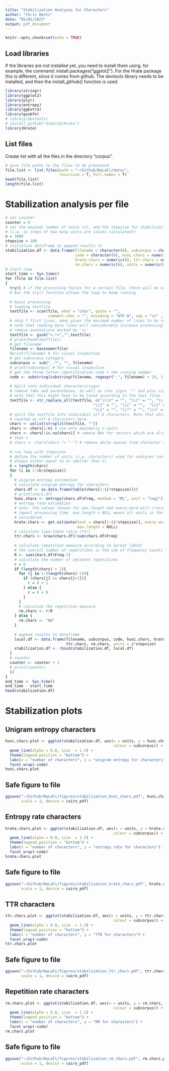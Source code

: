 ```yaml
---
title: "Stabilization Analyses for Characters"
author: "Chris Bentz"
date: "05/01/2023"
output: pdf_document
---
```


```r
knitr::opts_chunk$set(echo = TRUE)
```

## Load libraries
If the libraries are not installed yet, you need to install them using, for example, the command: install.packages("ggplot2"). For the Hrate package this is different, since it comes from github. The devtools library needs to be installed, and then the install_github() function is used.
```r
library(stringr)
library(ggplot2)
library(plyr)
library(entropy)
library(ggExtra)
library(gsubfn)
# library(devtools)
# install_github("dimalik/Hrate")
library(Hrate)
```

## List files
Create list with all the files in the directory "corpus". 
```r
# give file paths to the files to be processed
file.list <- list.files(path = "~/Github/NaLaFi/data/", 
                        recursive = T, full.names = T)
head(file.list)
length(file.list)
```

# Stabilization analysis per file
```r
# set counter
counter = 0
# set the maximal number of units (n), and the stepsize for stabilization analysis
# (i.e. in steps of how many units are values calculated?)
n = 1000
stepsize = 100
# initialize dataframe to append results to
stabilization.df <- data.frame(filename = character(0), subcorpus = character(0), 
                               code = character(0), huni.chars = numeric (0), 
                               hrate.chars = numeric(0), ttr.chars = numeric(0), 
                               rm.chars = numeric(0), units = numeric(0)) 
# start time
start_time <- Sys.time()
for (file in file.list) 
{
  try({ # if the processing failes for a certain file, there will be no output for this file,
  # but the try() function allows the loop to keep running  
  
  # basic processing
  # loading textfile
  textfile <- scan(file, what = "char", quote = "", 
                   comment.char = "", encoding = "UTF-8", sep = "\n" , skip = 7, nmax = 20) 
  # skip 7 first lines, nmax gives the maximum number of lines to be read,
  # note that reading more lines will considerably increase processing time.
  # remove annotations marked by '<>'
  textfile <- gsub("<.*>","",textfile) 
  # print(head(textfile))
  # get filename
  filename <- basename(file) 
  #print(filename) # for visual inspection
  # get subcorpus category
  subcorpus <- sub("_.*", "", filename)
  # print(subcorpus) # for visual inspection
  # get the three letter identification code + the running number
  code <- substring(substring(filename, regexpr("_", filename) + 1), 1, 8)
  
  # Split into individual characters/signs 
  # remove tabs and parentheses, as well as star signs `*' and plus signs `+´
  # note that this might have to be tuned according to the text files included
  textfile <- str_replace_all(textfile, c("\\\t" = "", "\\(" = "", "\\)" = "", 
                                       "\\]" = "", "\\[" = "",  "\\}" = "", 
                                       "\\{" = "", "\\*" = "", "\\+" = ""))
  # split the textfile into individual utf-8 characters. Note that white spaces are
  # counted as utf-8 characters here.
  chars <- unlist(strsplit(textfile, ""))
  chars <- chars[1:n] # use only maximally n units
  chars <- chars[!is.na(chars)] # remove NAs for vectors which are already shorter
  # than n
  # chars <- chars[chars != " "] # remove white spaces from character vector
  
  # run loop with stepsizes
  # define the number of units (i.e. characters) used for analyses (note that k is      
  # always either equal to or smaller than n)
  k = length(chars)
  for (i in 1:(k/stepsize))
  {  
    # unigram entropy estimation
    # calculate unigram entropy for characters
    chars.df <- as.data.frame(table(chars[1:(i*stepsize)]))
    # print(chars.df)
    huni.chars <- entropy(chars.df$Freq, method = "ML", unit = "log2")
    # entropy rate estimation
    # note: the values chosen for max.length and every.word will crucially 
    # impact processing time. max.length = NULL means all units in the file are     
    # considered.
    hrate.chars <- get.estimate(text = chars[1:(i*stepsize)], every.word = 1, 
                                max.length = NULL)  
    # calculate type-token ratio (ttr)
    ttr.chars <- nrow(chars.df)/sum(chars.df$Freq)
    
    # calculate repetition measure according to Sproat (2014)
    # the overall number of repetitions is the sum of frequency counts minus 1. 
    R <- sum(chars.df$Freq-1) 
    # calculate the number of adjacent repetitions
    r = 0
    if (length(chars) > 1){
      for (j in 1:(length(chars)-1)){
        if (chars[j] == chars[j+1]){
          r = r + 1
        } else {
          r = r + 0
        }
      }
      # calculate the repetition measure
      rm.chars <- r/R
    } else {
      rm.chars <- "NA"  
    }
    
    # append results to dataframe
    local.df <- data.frame(filename, subcorpus, code, huni.chars, hrate.chars, 
                           ttr.chars, rm.chars, units = i*stepsize)
    stabilization.df <- rbind(stabilization.df, local.df)
  }
  # counter
  counter <- counter + 1
  # print(counter)
  })
}
end_time <- Sys.time()
end_time - start_time
head(stabilization.df)
```

# Stabilization plots

## Unigram entropy characters
```r
huni.chars.plot <- ggplot(stabilization.df, aes(x = units, y = huni.chars,
                                                colour = subcorpus)) + 
  geom_line(alpha = 0.8, size  = 1.5) +
  theme(legend.position = "bottom") +
  labs(x = "number of characters", y = "unigram entropy for characters") +
  facet_wrap(~code)
huni.chars.plot
```

## Safe figure to file
```r
ggsave("~/Github/NaLaFi/figures/stabilization_huni_chars.pdf", huni.chars.plot, dpi = 300, 
       scale = 1, device = cairo_pdf)
```

## Entropy rate characters
```r
hrate.chars.plot <- ggplot(stabilization.df, aes(x = units, y = hrate.chars,
                                                colour = subcorpus)) + 
  geom_line(alpha = 0.8, size  = 1.5) +
  theme(legend.position = "bottom") +
  labs(x = "number of characters", y = "entropy rate for characters") + 
  facet_wrap(~code)
hrate.chars.plot
```

## Safe figure to file
```r
ggsave("~/Github/NaLaFi/figures/stabilization_hrate_chars.pdf", hrate.chars.plot, dpi = 300, 
       scale = 1, device = cairo_pdf)
```

## TTR characters
```r
ttr.chars.plot <- ggplot(stabilization.df, aes(x = units, y = ttr.chars,
                                                colour = subcorpus)) + 
  geom_line(alpha = 0.8, size  = 1.5) +
  theme(legend.position = "bottom") +
  labs(x = "number of characters", y = "TTR for characters") +
  facet_wrap(~code)
ttr.chars.plot
```

## Safe figure to file
```r
ggsave("~/Github/NaLaFi/figures/stabilization_ttr_chars.pdf", ttr.chars.plot, dpi = 300, 
       scale = 1, device = cairo_pdf)
```

## Repetition rate characters
```r
rm.chars.plot <- ggplot(stabilization.df, aes(x = units, y = rm.chars,
                                                colour = subcorpus)) + 
  geom_line(alpha = 0.8, size  = 1.5) +
  theme(legend.position = "bottom") +
  labs(x = "number of characters", y = "RM for characters") +
  facet_wrap(~code)
rm.chars.plot
```

## Safe figure to file
```r
ggsave("~/Github/NaLaFi/figures/stabilization_rm_chars.pdf", rm.chars.plot, dpi = 300, 
       scale = 1, device = cairo_pdf)
```
